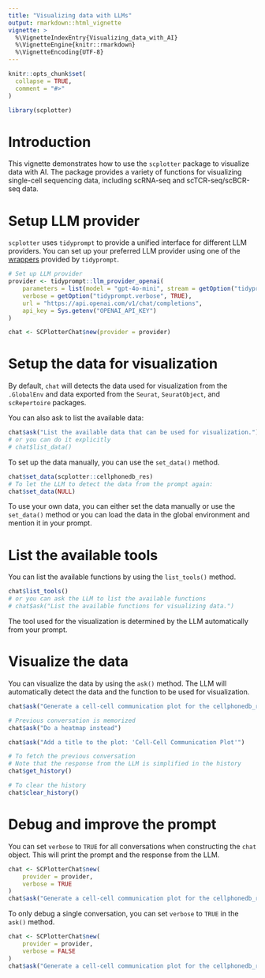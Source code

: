 ```yaml
---
title: "Visualizing data with LLMs"
output: rmarkdown::html_vignette
vignette: >
  %\VignetteIndexEntry{Visualizing_data_with_AI}
  %\VignetteEngine{knitr::rmarkdown}
  %\VignetteEncoding{UTF-8}
---
```


```r
knitr::opts_chunk$set(
  collapse = TRUE,
  comment = "#>"
)
```

```r
library(scplotter)
```

# Introduction

This vignette demonstrates how to use the `scplotter` package to visualize data with AI. The package provides a variety of functions for visualizing single-cell sequencing data, including scRNA-seq and scTCR-seq/scBCR-seq data.

# Setup LLM provider

`scplotter` uses `tidyprompt` to provide a unified interface for different LLM providers. You can set up your preferred LLM provider using one of the [wrappers](https://tjarkvandemerwe.github.io/tidyprompt/reference/index.html#llm-providers-chat-history) provided by `tidyprompt`.

```r
# Set up LLM provider
provider <- tidyprompt::llm_provider_openai(
    parameters = list(model = "gpt-4o-mini", stream = getOption("tidyprompt.stream", TRUE)),
    verbose = getOption("tidyprompt.verbose", TRUE),
    url = "https://api.openai.com/v1/chat/completions",
    api_key = Sys.getenv("OPENAI_API_KEY")
)

chat <- SCPlotterChat$new(provider = provider)
```

# Setup the data for visualization

By default, `chat` will detects the data used for visualization from the `.GlobalEnv` and data exported from the `Seurat`, `SeuratObject`, and `scRepertoire` packages.

You can also ask to list the available data:

```r
chat$ask("List the available data that can be used for visualization.")
# or you can do it explicitly
# chat$list_data()
```

To set up the data manually, you can use the `set_data()` method.

```r
chat$set_data(scplotter::cellphonedb_res)
# To let the LLM to detect the data from the prompt again:
chat$set_data(NULL)
```

To use your own data, you can either set the data manually or use the `set_data()` method or you can load the data in the global environment and mention it in your prompt.

# List the available tools

You can list the available functions by using the `list_tools()` method.

```r
chat$list_tools()
# or you can ask the LLM to list the available functions
# chat$ask("List the available functions for visualizing data.")
```

The tool used for the visualization is determined by the LLM automatically from your prompt.

# Visualize the data
You can visualize the data by using the `ask()` method. The LLM will automatically detect the data and the function to be used for visualization.

```r
chat$ask("Generate a cell-cell communication plot for the cellphonedb_res data.")
```

```r
# Previous conversation is memorized
chat$ask("Do a heatmap instead")
```

```r
chat$ask("Add a title to the plot: 'Cell-Cell Communication Plot'")
```

```r
# To fetch the previous conversation
# Note that the response from the LLM is simplified in the history
chat$get_history()

# To clear the history
chat$clear_history()
```

# Debug and improve the prompt

You can set `verbose` to `TRUE` for all conversations when constructing the `chat` object. This will print the prompt and the response from the LLM.

```r
chat <- SCPlotterChat$new(
    provider = provider,
    verbose = TRUE
)
chat$ask("Generate a cell-cell communication plot for the cellphonedb_res data.")
```

To only debug a single conversation, you can set `verbose` to `TRUE` in the `ask()` method.

```r
chat <- SCPlotterChat$new(
    provider = provider,
    verbose = FALSE
)
chat$ask("Generate a cell-cell communication plot for the cellphonedb_res data.", verbose = TRUE)
```
